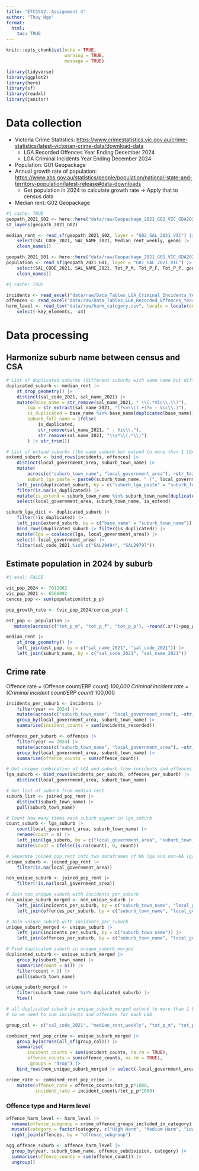 ```yaml
---
title: "ETC5512: Assignment 4"
author: "Thuy Ngo" 
format: 
  html:
    toc: TRUE
---
```


```r
knitr::opts_chunk$set(echo = TRUE,
                      warning = TRUE, 
                      message = TRUE) 
```


```r
library(tidyverse)
library(ggplot2)
library(here)
library(sf)
library(readxl)
library(janitor)
```

# Data collection

- Victoria Crime Statistics: <https://www.crimestatistics.vic.gov.au/crime-statistics/latest-victorian-crime-data/download-data>
    - LGA Recorded Offences Year Ending December 2024 
    - LGA Criminal Incidents Year Ending December 2024
- Population: G01 Geopackage
- Annual growth rate of population: <https://www.abs.gov.au/statistics/people/population/national-state-and-territory-population/latest-release#data-downloads>
    - Get population in 2024 to calculate growth rate -> Apply that to census data
- Median rent: G02 Geopackage

```r
#| cache: TRUE
geopath_2021_G02 <- here::here("data/raw/Geopackage_2021_G02_VIC_GDA2020/G02_VIC_GDA2020.gpkg")
st_layers(geopath_2021_G02)

median_rent <- read_sf(geopath_2021_G02, layer = "G02_SAL_2021_VIC") |> 
    select(SAL_CODE_2021, SAL_NAME_2021, Median_rent_weekly, geom) |> 
    clean_names()

geopath_2021_G01 <- here::here("data/raw/Geopackage_2021_G01_VIC_GDA2020/G01_VIC_GDA2020.gpkg")
population <- read_sf(geopath_2021_G01, layer = "G01_SAL_2021_VIC") |> 
    select(SAL_CODE_2021, SAL_NAME_2021, Tot_P_M, Tot_P_F, Tot_P_P, geom) |> 
    clean_names()
```

```r
#| cache: TRUE 

incidents <- read_excel("data/raw/Data_Tables_LGA_Criminal_Incidents_Year_Ending_December_2024.xlsx", sheet = "Table 03") |> clean_names()
offences <- read_excel("data/raw/Data_Tables_LGA_Recorded_Offences_Year_Ending_December_2024.xlsx", sheet = "Table 03") |> clean_names()
harm_level <- read_tsv("data/raw/harm_category.csv", locale = locale(encoding = "UTF-16LE")) |> clean_names() |> 
    select(-key_elements, -x4)
```

# Data processing

## Harmonize suburb name between census and CSA
```r
# List of duplicated suburbs (different suburbs with same name but different LGA)
duplicated_suburb <- median_rent |>
    st_drop_geometry() |> 
    distinct(sal_code_2021, sal_name_2021) |> 
    mutate(base_name = str_remove(sal_name_2021, " \\(.*Vic\\.\\)"),
        lga = str_extract(sal_name_2021, "(?<=\\().+(?= - Vic\\.)"),
        is_duplicated = base_name %in% base_name[duplicated(base_name)],
        suburb_full_name = ifelse(
            is_duplicated,
            str_remove(sal_name_2021, " - Vic\\."),
            str_remove(sal_name_2021, "\\s*\\(.*\\)")
        ) |> str_trim())

# List of extend suburbs (the same suburb but extend to more than 1 LGA)
extend_suburb <- bind_rows(incidents, offences) |> 
    distinct(local_government_area, suburb_town_name) |> 
    mutate(
        across(c("suburb_town_name", "local_government_area"), ~str_trim(.x)),
        suburb_lga_paste = paste0(suburb_town_name, " (", local_government_area, ")")) |> 
    left_join(duplicated_suburb, by = c("suburb_lga_paste" = "suburb_full_name")) |> 
    filter(is.na(is_duplicated)) |>
    mutate(is_extend = suburb_town_name %in% suburb_town_name[duplicated(suburb_town_name)]) |> 
    select(local_government_area, suburb_town_name, is_extend)

suburb_lga_dict <- duplicated_suburb |> 
    filter(!is_duplicated) |> 
    left_join(extend_suburb, by = c("base_name" = "suburb_town_name")) |> 
    bind_rows(duplicated_suburb |> filter(is_duplicated)) |> 
    mutate(lga = coalesce(lga, local_government_area)) |> 
    select(-local_government_area) |> 
    filter(sal_code_2021 %in% c("SAL29494", "SAL29797"))
```

## Estimate population in 2024 by suburb

 ```r
#| eval: FALSE

vic_pop_2024 <- 7012962
vic_pop_2021 <- 6566092
cencus_pop <- sum(population$tot_p_p)

pop_growth_rate <- (vic_pop_2024/cencus_pop)-1

est_pop <- population |> 
    mutate(across(c("tot_p_m", "tot_p_f", "tot_p_p"), ~round(.x*(1+pop_growth_rate))))
 ```

```r
median_rent |> 
    st_drop_geometry() |> 
    left_join(est_pop, by = c("sal_name_2021", "sal_code_2021")) |> 
    left_join(suburb_name, by = c("sal_code_2021", "sal_name_2021"))
```

## Crime rate
Offence rate = (Offence count/ERP count) *100,000
Criminal incident rate = (Criminal incident count/ERP count) *100,000

```r
incidents_per_suburb <- incidents |> 
    filter(year == 2024) |> 
    mutate(across(c("suburb_town_name", "local_government_area"), ~str_to_upper(.x))) |> 
    group_by(local_government_area, suburb_town_name) |> 
    summarise(incident_counts = sum(incidents_recorded))

offences_per_suburb <- offences |> 
    filter(year == 2024) |> 
    mutate(across(c("suburb_town_name", "local_government_area"), ~str_to_upper(.x))) |> 
    group_by(local_government_area, suburb_town_name) |> 
    summarise(offence_counts = sum(offence_count))
```

```r
# Get unique combination of LGA and suburb from incidents and offences
lga_suburb <- bind_rows(incidents_per_suburb, offences_per_suburb) |> 
    distinct(local_government_area, suburb_town_name)

# Get list of suburb from median rent
suburb_list <- joined_pop_rent |> 
    distinct(suburb_town_name) |> 
    pull(suburb_town_name)

# Count how many times each suburb appear in lga_suburb
count_suburb <- lga_suburb |> 
    count(local_government_area, suburb_town_name) |> 
    rename(count = n) |> 
    left_join(lga_suburb, by = c("local_government_area", "suburb_town_name")) |> 
    mutate(count = ifelse(is.na(count), 0, count))
```


```r
# Separate joined_pop_rent into two dataframes of NA lga and non-NA lga
unique_suburb <- joined_pop_rent |> 
    filter(is.na(local_government_area))

non_unique_suburb <- joined_pop_rent |> 
    filter(!is.na(local_government_area))

# Join non_unique_suburb with incidents_per_suburb
non_unique_suburb_merged <- non_unique_suburb |>
    left_join(incidents_per_suburb, by = c("suburb_town_name", "local_government_area")) |> 
    left_join(offences_per_suburb, by = c("suburb_town_name", "local_government_area"))

# Join unique_suburb with incidents_per_suburb
unique_suburb_merged <- unique_suburb |>
    left_join(incidents_per_suburb, by = c("suburb_town_name")) |> 
    left_join(offences_per_suburb, by = c("suburb_town_name", "local_government_area.y" = "local_government_area"))
```


```r
# Find duplicated suburb in unique_suburb_merged
duplicated_suburb <- unique_suburb_merged |>
    group_by(suburb_town_name) |>
    summarise(count = n()) |> 
    filter(count > 1) |> 
    pull(suburb_town_name)

unique_suburb_merged |>
    filter(suburb_town_name %in% duplicated_suburb) |> 
    View()
```


```r
# all duplicated suburb in unique_suburb_merged extend to more than 1 LGA
# so we need to sum incidents and offences for each LGA

group_col <- c("sal_code_2021", "median_rent_weekly", "tot_p_m", "tot_p_f", "tot_p_p", "geom", "suburb_town_name")

combined_rent_pop_crime <- unique_suburb_merged |> 
    group_by(across(all_of(group_col))) |>
    summarise(
        incident_counts = sum(incident_counts, na.rm = TRUE),
        offence_counts = sum(offence_counts, na.rm = TRUE),
        .groups = "drop") |> 
    bind_rows(non_unique_suburb_merged |> select(-local_government_area))

crime_rate <- combined_rent_pop_crime |>
    mutate(offence_rate = offence_counts/tot_p_p*1000,
           incident_rate = incident_counts/tot_p_p*1000)
```

### Offence type and Harm level
```r
offence_harm_level <- harm_level |>
  rename(offence_subgroup = crime_offence_groups_included_in_category) |>
  mutate(category = factor(category, c("High Harm", "Medium Harm", "Low Harm"))) |>
  right_join(offences, by = "offence_subgroup")

agg_offence_suburb <- offence_harm_level |>
  group_by(year, suburb_town_name, offence_subdivision, category) |> 
  summarise(offence_counts = sum(offence_count)) |> 
  ungroup()
```
